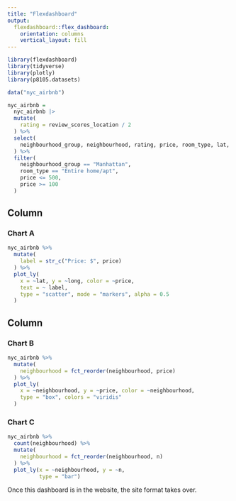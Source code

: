 ```yaml
---
title: "Flexdashboard"
output: 
  flexdashboard::flex_dashboard:
    orientation: columns
    vertical_layout: fill
---
```


```r
library(flexdashboard)
library(tidyverse)
library(plotly)
library(p8105.datasets)
```

```r
data("nyc_airbnb")

nyc_airbnb = 
  nyc_airbnb |> 
  mutate(
    rating = review_scores_location / 2
  ) %>%
  select(
    neighbourhood_group, neighbourhood, rating, price, room_type, lat, long
  ) %>%
  filter(
    neighbourhood_group == "Manhattan",
    room_type == "Entire home/apt",
    price <= 500,
    price >= 100
  )
```


Column {data-width=650}
-----------------------------------------------------------------------

### Chart A

```r
nyc_airbnb %>%
  mutate(
    label = str_c("Price: $", price)
  ) %>%
  plot_ly(
    x = ~lat, y = ~long, color = ~price,
    text = ~ label,
    type = "scatter", mode = "markers", alpha = 0.5
  )
```

Column {data-width=350}
-----------------------------------------------------------------------

### Chart B

```r
nyc_airbnb %>%
  mutate(
    neighbourhood = fct_reorder(neighbourhood, price)
  ) %>%
  plot_ly(
    x = ~neighbourhood, y = ~price, color = ~neighbourhood,
    type = "box", colors = "viridis"
  )
```

### Chart C

```r
nyc_airbnb %>%
  count(neighbourhood) %>%
  mutate(
    neighbourhood = fct_reorder(neighbourhood, n)
  ) %>%
  plot_ly(x = ~neighbourhood, y = ~n,
          type = "bar")
```


Once this dashboard is in the website, the site format takes over. 
